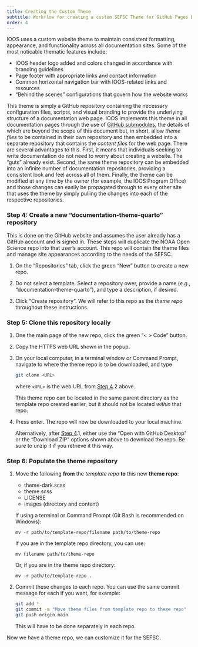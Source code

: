 ```yaml
---
title: Creating the Custom Theme
subtitle: Workflow for creating a custom SEFSC Theme for GitHub Pages Documentation Sites
order: 4
---
```


IOOS uses a custom website theme to maintain consistent formatting, appearance, and functionality across all documentation sites. Some of the most noticable thematic features include:

- IOOS header logo added and colors changed in accordance with branding guidelines
- Page footer with appropriate links and contact information
- Common horizontal navigation bar with IOOS-related links and resources
- “Behind the scenes” configurations that govern how the website works

This theme is simply a GitHub repository containing the necessary configuration files, scripts, and visual branding to provide the underlying structure of a documentation web page. IOOS implements this theme in all documentation pages through the use of [GitHub submodules](https://git-scm.com/book/en/v2/Git-Tools-Submodules), the details of which are beyond the scope of this document but, in short, allow *theme files* to be contained in their own repository and then embedded into a separate repository that contains the *content files* for the web page. There are several advantages to this. First, it means that individuals seeking to write documentation do not need to worry about creating a website. The “guts” already exist. Second, the same theme repository can be embedded into an infinite number of documentation repositories, providing a consistent look and feel across all of them. Finally, the theme can be modified at any time by the owner (for example, the IOOS Program Office) and those changes can easily be propagated through to every other site that uses the theme by simply pulling the changes into each of the respective repositories.

### Step 4: Create a new "documentation-theme-quarto" repository

This is done on the GitHub website and assumes the user already has a GitHub account and is signed in. These steps will duplicate the NOAA Open Science repo into that user’s account. This repo will contain the theme files and manage site appearances according to the needs of the SEFSC.

1. On the "Repositories" tab, click the green "New" button to create a new repo.

2. Do not select a template. Select a repository ower, provide a name (*e.g.*, "documentation-theme-quarto"), and type a description, if desired.

3. Click "Create repository". We will refer to this repo as the *theme repo* throughout these instructions.


### Step 5: Clone this repository locally

1. One the main page of the new repo, click the green "< > Code" button.

2. Copy the HTTPS web URL shown in the popup.

3. On your local computer, in a terminal window or Command Prompt, navigate to where the theme repo is to be downloaded, and type

   ```bash
   git clone <URL>
   ```

   where `<URL>` is the web URL from [Step 4](#step-4-clone-this-repository-locally).2 above.

   ::: {.callout-important}
   This theme repo can be located in the same parent directory as the template repo created earlier, but it should not be located *within* that repo.
   :::

4. Press enter. The repo will now be downloaded to your local machine.

   Alternatively, after [Step 4](#step-4-clone-this-repository-locally).1, either use the “Open with GitHub Desktop” or the “Download ZIP” options shown above to download the repo. Be sure to unzip it if you retrieve it this way.


### Step 6: Populate the theme repository

1. Move the following **from** the *template repo* **to** this new **theme repo**:

   - theme-dark.scss
   - theme.scss
   - LICENSE
   - images (directory and content)

   If using a terminal or Command Prompt (Git Bash is recommended on Windows):

   `mv -r path/to/template-repo/filename path/to/theme-repo`

   If you are in the template repo directory, you can use:

   `mv filename path/to/theme-repo`

   Or, if you are in the theme repo directory:

   `mv -r path/to/template-repo .`

2. Commit these changes to each repo. You can use the same commit message for each if you want, for example:

   ```bash
   git add *
   git commit -m "Move theme files from template repo to theme repo"
   git push origin main
   ```

   ::: {.callout-note}
   This will have to be done separately in each repo.
   :::

Now we have a theme repo, we can customize it for the SEFSC.